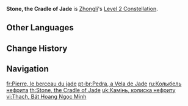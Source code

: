 {{Constellation Infobox
|image       = Constellation Stone, the Cradle of Jade.png
|description = [[Planet Befall]] grants nearby characters on the field a Jade Shield when it descends.
|level       = 2
|character   = Zhongli
|utility1    = Party Shield
|utility2    = Party
}}
'''Stone, the Cradle of Jade''' is [[Zhongli]]'s [[Level 2 Constellation]].

==Other Languages==
{{Other Languages
|en      = Stone, the Cradle of Jade
|zhs     = 石者，八荒韫玉而明
|zhs_rm  = Shí zhě, Bāhuāng Yùn Yù ér Míng
|zht     = 石者，八荒韞玉而明
|zht_rm  = Shí zhě, Bāhuāng Yùn Yù ér Míng
|zh_tl   = Stone, Shine as it Cradles the Jade
|ja      = 石、玉の揺りかご
|ja_rm   = Ishi, Tama no Yurikago
|ja_tl   = Stone, the Cradle of Jewel
|ko      = 돌・옥으로 인해 빛나는 세상
|ko_rm   = Dol - Ok-euro Inhae Bitnaneun Sesang
|ko_tl   = Stone - A World that shines because of Jade
|es      = Piedra, el origen del jade
|es_tl   = Stone, the Origin of Jade
|fr      = Pierre, le berceau du jade
|fr_tl   = Stone, the Cradle of Jade
|ru      = Колыбель нефрита
|ru_tl   = Cradle of Jade
|th      = Stone, the Cradle of Jade
|vi      = Thạch, Bát Hoang Ngọc Minh
|vi_tl   = 
|de      = Heimat der Jade
|de_tl   = Home of Jade
|id      = Stone, the Cradle of Jade
|pt      = Pedra, a Vela de Jade
|pt_tl   = 
|tr      = Yeşimin Beşiği Taş
|tr_tl   = 
|it      = Pietra, culla della giada
|it_tl   = Stone, Jade's Cradle
}}

==Change History==
{{Change History|1.1}}

==Navigation==
{{Talent Navbox|Zhongli}}

[[fr:Pierre, le berceau du jade]]
[[pt-br:Pedra, a Vela de Jade]]
[[ru:Колыбель нефрита]]
[[th:Stone, the Cradle of Jade]]
[[uk:Камінь, колиска нефриту]]
[[vi:Thạch, Bát Hoang Ngọc Minh]]